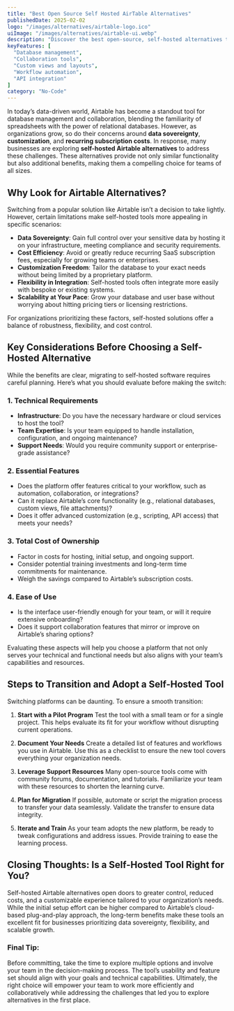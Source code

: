 ```yaml
---
title: "Best Open Source Self Hosted AirTable Alternatives"
publishedDate: 2025-02-02
logo: "/images/alternatives/airtable-logo.ico"
uiImage: "/images/alternatives/airtable-ui.webp"
description: "Discover the best open-source, self-hosted alternatives to Airtable. These tools offer similar features for database management, collaboration, and no-code development while giving you full control over your data."
keyFeatures: [
  "Database management",
  "Collaboration tools",
  "Custom views and layouts",
  "Workflow automation",
  "API integration"
]
category: "No-Code"
---
```








In today’s data-driven world, Airtable has become a standout tool for database management and collaboration, blending the familiarity of spreadsheets with the power of relational databases. However, as organizations grow, so do their concerns around **data sovereignty**, **customization**, and **recurring subscription costs**. In response, many businesses are exploring **self-hosted Airtable alternatives** to address these challenges. These alternatives provide not only similar functionality but also additional benefits, making them a compelling choice for teams of all sizes.


## Why Look for Airtable Alternatives?

Switching from a popular solution like Airtable isn’t a decision to take lightly. However, certain limitations make self-hosted tools more appealing in specific scenarios:

- **Data Sovereignty**: Gain full control over your sensitive data by hosting it on your infrastructure, meeting compliance and security requirements.
- **Cost Efficiency**: Avoid or greatly reduce recurring SaaS subscription fees, especially for growing teams or enterprises.
- **Customization Freedom**: Tailor the database to your exact needs without being limited by a proprietary platform.
- **Flexibility in Integration**: Self-hosted tools often integrate more easily with bespoke or existing systems.
- **Scalability at Your Pace**: Grow your database and user base without worrying about hitting pricing tiers or licensing restrictions.

For organizations prioritizing these factors, self-hosted solutions offer a balance of robustness, flexibility, and cost control.


## Key Considerations Before Choosing a Self-Hosted Alternative

While the benefits are clear, migrating to self-hosted software requires careful planning. Here’s what you should evaluate before making the switch:

### 1. **Technical Requirements**
   - **Infrastructure**: Do you have the necessary hardware or cloud services to host the tool?
   - **Team Expertise**: Is your team equipped to handle installation, configuration, and ongoing maintenance?
   - **Support Needs**: Would you require community support or enterprise-grade assistance?

### 2. **Essential Features**
   - Does the platform offer features critical to your workflow, such as automation, collaboration, or integrations?
   - Can it replace Airtable’s core functionality (e.g., relational databases, custom views, file attachments)?
   - Does it offer advanced customization (e.g., scripting, API access) that meets your needs?

### 3. **Total Cost of Ownership**
   - Factor in costs for hosting, initial setup, and ongoing support.
   - Consider potential training investments and long-term time commitments for maintenance.
   - Weigh the savings compared to Airtable’s subscription costs.

### 4. **Ease of Use**
   - Is the interface user-friendly enough for your team, or will it require extensive onboarding?
   - Does it support collaboration features that mirror or improve on Airtable’s sharing options?

Evaluating these aspects will help you choose a platform that not only serves your technical and functional needs but also aligns with your team’s capabilities and resources.



<AlternativeTool alternative="Airtable" section="sh" />


## Steps to Transition and Adopt a Self-Hosted Tool

Switching platforms can be daunting. To ensure a smooth transition:

1. **Start with a Pilot Program**
   Test the tool with a small team or for a single project. This helps evaluate its fit for your workflow without disrupting current operations.

2. **Document Your Needs**
   Create a detailed list of features and workflows you use in Airtable. Use this as a checklist to ensure the new tool covers everything your organization needs.

3. **Leverage Support Resources**
   Many open-source tools come with community forums, documentation, and tutorials. Familiarize your team with these resources to shorten the learning curve.

4. **Plan for Migration**
   If possible, automate or script the migration process to transfer your data seamlessly. Validate the transfer to ensure data integrity.

5. **Iterate and Train**
   As your team adopts the new platform, be ready to tweak configurations and address issues. Provide training to ease the learning process.


## Closing Thoughts: Is a Self-Hosted Tool Right for You?

Self-hosted Airtable alternatives open doors to greater control, reduced costs, and a customizable experience tailored to your organization’s needs. While the initial setup effort can be higher compared to Airtable’s cloud-based plug-and-play approach, the long-term benefits make these tools an excellent fit for businesses prioritizing data sovereignty, flexibility, and scalable growth.

### Final Tip:

Before committing, take the time to explore multiple options and involve your team in the decision-making process. The tool’s usability and feature set should align with your goals and technical capabilities. Ultimately, the right choice will empower your team to work more efficiently and collaboratively while addressing the challenges that led you to explore alternatives in the first place.
